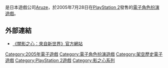 {{pp-semi-sock|small=yes}}
{{noteTA
|G1=Games
|1=zh-cn:影之心; zh-tw:闇影之心;
}}
{{vgname|闇影之心：來自新世界|ja=シャドウハーツ・フロム・ザ・ニューワールド|en=Shadow Hearts: From the New World}}是日本遊戲公司[[Aruze|Aruze]]，於2005年7月28日在[[PlayStation_2|PlayStation 2]]發售的[[電子角色扮演遊戲|電子角色扮演遊戲]]。

==外部連結==
*[http://www.shadowhearts.net/shf/ 《闇影之心：來自新世界》官方網站]

{{電子角色扮演遊戲小作品}}
{{影之心系列}}

{{DEFAULTSORT:Shadow Hearts: From the New World}}
[[Category:2005年電子遊戲|Category:2005年電子遊戲]]
[[Category:電子角色扮演遊戲|Category:電子角色扮演遊戲]]
[[Category:架空歷史電子遊戲|Category:架空歷史電子遊戲]]
[[Category:PlayStation_2遊戲|Category:PlayStation 2遊戲]]
[[Category:影之心系列|Category:影之心系列]]
